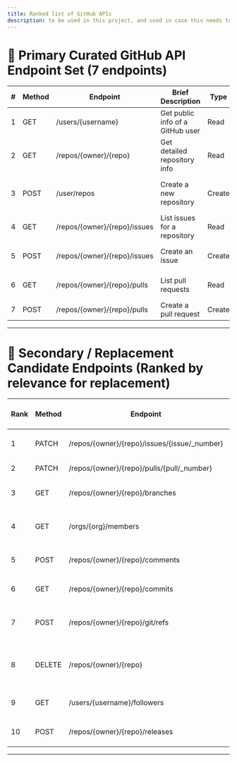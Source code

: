 ```yaml
---
title: Ranked list of GitHub APIs 
description: to be used in this project, and used in case this needs to be expanded more in future scopes.
---
```


# 🌟 Primary Curated GitHub API Endpoint Set (7 endpoints)

| # | Method | Endpoint                     | Brief Description                | Type   | Difficulty | Importance | Why Pick?                              |
| - | ------ | ---------------------------- | -------------------------------- | ------ | ---------- | ---------- | -------------------------------------- |
| 1 | GET    | /users/{username}            | Get public info of a GitHub user | Read   | Low        | High       | Common, simple, widely used            |
| 2 | GET    | /repos/{owner}/{repo}        | Get detailed repository info     | Read   | Low        | High       | Core API; essential resource           |
| 3 | POST   | /user/repos                  | Create a new repository          | Create | Medium     | High       | Shows write ops and request body usage |
| 4 | GET    | /repos/{owner}/{repo}/issues | List issues for a repository     | Read   | Low        | High       | Common dev workflow                    |
| 5 | POST   | /repos/{owner}/{repo}/issues | Create an issue                  | Create | Medium     | High       | Shows complex request body             |
| 6 | GET    | /repos/{owner}/{repo}/pulls  | List pull requests               | Read   | Low        | High       | Widely used, important flow            |
| 7 | POST   | /repos/{owner}/{repo}/pulls  | Create a pull request            | Create | Medium     | High       | Demonstrates complex flow              |

---

# 🔄 Secondary / Replacement Candidate Endpoints (Ranked by relevance for replacement)

| Rank | Method | Endpoint                                     | Brief Description         | Type   | Difficulty | Importance | Reason to Consider Replacement                  |
| ---- | ------ | -------------------------------------------- | ------------------------- | ------ | ---------- | ---------- | ----------------------------------------------- |
| 1    | PATCH  | /repos/{owner}/{repo}/issues/{issue/_number} | Update an issue           | Update | Medium     | High       | Completes issue lifecycle                       |
| 2    | PATCH  | /repos/{owner}/{repo}/pulls/{pull/_number}   | Update a pull request     | Update | Medium     | High       | Completes PR lifecycle                          |
| 3    | GET    | /repos/{owner}/{repo}/branches               | List branches             | Read   | Low        | Medium     | Common repo operation                           |
| 4    | GET    | /orgs/{org}/members                          | List organization members | Read   | Medium     | Medium     | Shows org membership and team dynamics          |
| 5    | POST   | /repos/{owner}/{repo}/comments               | Create commit comment     | Create | Medium     | Medium     | Important for code review workflows             |
| 6    | GET    | /repos/{owner}/{repo}/commits                | List commits              | Read   | Medium     | Medium     | Useful for audit and history                    |
| 7    | POST   | /repos/{owner}/{repo}/git/refs               | Create a Git ref          | Create | High       | Medium     | More advanced Git database operation            |
| 8    | DELETE | /repos/{owner}/{repo}                        | Delete a repository       | Delete | Medium     | Medium     | Important destructive operation (use carefully) |
| 9    | GET    | /users/{username}/followers                  | List followers of a user  | Read   | Low        | Medium     | Social aspects of GitHub user                   |
| 10   | POST   | /repos/{owner}/{repo}/releases               | Create a release          | Create | Medium     | Medium     | Popular for release management                  |

---
